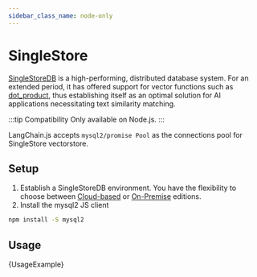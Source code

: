 ```yaml
---
sidebar_class_name: node-only
---
```



# SingleStore

[SingleStoreDB](https://singlestore.com/) is a high-performing, distributed database system. For an extended period, it has offered support for vector functions such as [dot_product](https://docs.singlestore.com/managed-service/en/reference/sql-reference/vector-functions/dot_product.html), thus establishing itself as an optimal solution for AI applications necessitating text similarity matching.

:::tip Compatibility
Only available on Node.js.
:::

LangChain.js accepts `mysql2/promise Pool` as the connections pool for SingleStore vectorstore.

## Setup

1. Establish a SingleStoreDB environment. You have the flexibility to choose between [Cloud-based](https://docs.singlestore.com/managed-service/en/getting-started-with-singlestoredb-cloud.html) or [On-Premise](https://docs.singlestore.com/db/v8.1/en/developer-resources/get-started-using-singlestoredb-for-free.html) editions.
2. Install the mysql2 JS client

```bash npm2yarn
npm install -S mysql2
```

## Usage


<CodeBlock language="typescript">{UsageExample}</CodeBlock>
